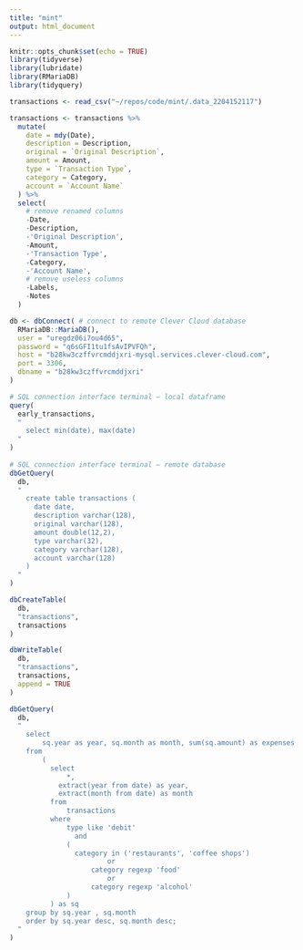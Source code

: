 ```yaml
---
title: "mint"
output: html_document
---
```


```r
knitr::opts_chunk$set(echo = TRUE)
library(tidyverse)
library(lubridate)
library(RMariaDB)
library(tidyquery)
```

```r
transactions <- read_csv("~/repos/code/mint/.data_2204152117")
```


```r
transactions <- transactions %>% 
  mutate(
    date = mdy(Date),
    description = Description,
    original = `Original Description`,
    amount = Amount,
    type = `Transaction Type`,
    category = Category,
    account = `Account Name`
  ) %>% 
  select(
    # remove renamed columns
    -Date,
    -Description,
    -'Original Description',
    -Amount,
    -'Transaction Type',
    -Category,
    -'Account Name',
    # remove useless columns
    -Labels,
    -Notes
  )
```


```r
db <- dbConnect( # connect to remote Clever Cloud database
  RMariaDB::MariaDB(),
  user = "uregdz06i7ou4d65",
  password = "q6sGFI1tu1fsAvIPVFQh",
  host = "b28kw3czffvrcmddjxri-mysql.services.clever-cloud.com",
  port = 3306,
  dbname = "b28kw3czffvrcmddjxri"
)

# SQL connection interface terminal — local dataframe
query(
  early_transactions,
  "
    select min(date), max(date)
  "  
)
          
# SQL connection interface terminal — remote database
dbGetQuery(
  db,
  "
    create table transactions (
      date date,
      description varchar(128),
      original varchar(128),
      amount double(12,2),
      type varchar(32),
      category varchar(128),
      account varchar(128)
    )
  "
)

dbCreateTable(
  db,
  "transactions",
  transactions
) 

dbWriteTable(
  db,
  "transactions",
  transactions,
  append = TRUE
)
```

```r
dbGetQuery(
  db,
  "
    select 
        sq.year as year, sq.month as month, sum(sq.amount) as expenses
    from
        (
          select 
              *,
      		extract(year from date) as year,
      		extract(month from date) as month
          from
              transactions
          where
              type like 'debit'
     			and
              (
                category in ('restaurants', 'coffee shops')
         	    		or
     	        	category regexp 'food'
     			        or
     		        category regexp 'alcohol'
              )
    	  ) as sq
    group by sq.year , sq.month
    order by sq.year desc, sq.month desc;
  "
)
```
